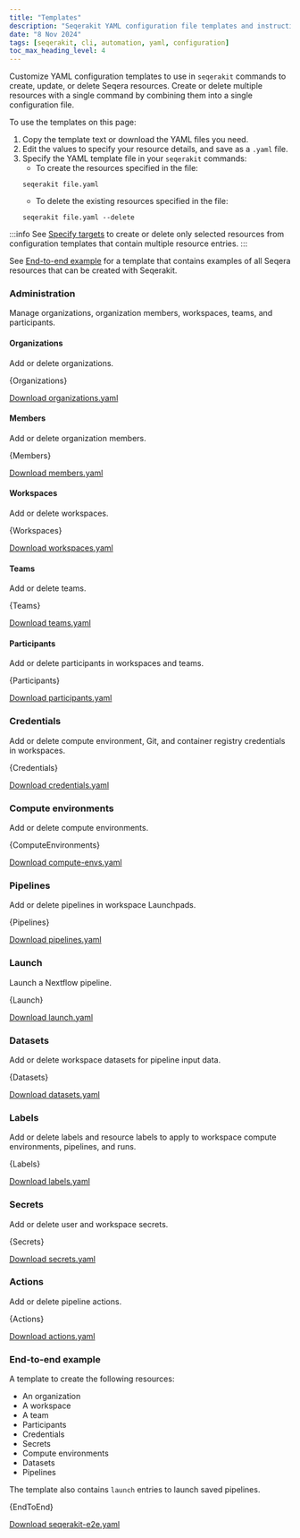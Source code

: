 ```yaml
---
title: "Templates"
description: "Seqerakit YAML configuration file templates and instructions"
date: "8 Nov 2024"
tags: [seqerakit, cli, automation, yaml, configuration]
toc_max_heading_level: 4
---
```



Customize YAML configuration templates to use in `seqerakit` commands to create, update, or delete Seqera resources. Create or delete multiple resources with a single command by combining them into a single configuration file.

To use the templates on this page:

1. Copy the template text or download the YAML files you need.
1. Edit the values to specify your resource details, and save as a `.yaml` file.
1. Specify the YAML template file in your `seqerakit` commands:
   - To create the resources specified in the file:
   ```shell-session
   seqerakit file.yaml
   ```
   - To delete the existing resources specified in the file:
   ```shell-session
   seqerakit file.yaml --delete
   ```

:::info
See [Specify targets](./commands#specify-targets) to create or delete only selected resources from configuration templates that contain multiple resource entries.
:::

See [End-to-end example](#end-to-end-example) for a template that contains examples of all Seqera resources that can be created with Seqerakit.

### Administration

Manage organizations, organization members, workspaces, teams, and participants.

#### Organizations

Add or delete organizations.

<CodeBlock language="yaml">{Organizations}</CodeBlock>

[Download organizations.yaml](./templates/organizations.yaml)

#### Members

Add or delete organization members.

<CodeBlock language="yaml">{Members}</CodeBlock>

[Download members.yaml](./templates/members.yaml)

#### Workspaces

Add or delete workspaces.

<CodeBlock language="yaml">{Workspaces}</CodeBlock>

[Download workspaces.yaml](./templates/workspaces.yaml)

#### Teams

Add or delete teams.

<CodeBlock language="yaml">{Teams}</CodeBlock>

[Download teams.yaml](./templates/teams.yaml)

#### Participants

Add or delete participants in workspaces and teams.

<CodeBlock language="yaml">{Participants}</CodeBlock>

[Download participants.yaml](./templates/participants.yaml)

### Credentials

Add or delete compute environment, Git, and container registry credentials in workspaces.

<CodeBlock language="yaml">{Credentials}</CodeBlock>

[Download credentials.yaml](./templates/credentials.yaml)

### Compute environments

Add or delete compute environments.

<CodeBlock language="yaml">{ComputeEnvironments}</CodeBlock>

[Download compute-envs.yaml](./templates/compute-envs.yaml)

### Pipelines

Add or delete pipelines in workspace Launchpads.

<CodeBlock language="yaml">{Pipelines}</CodeBlock>

[Download pipelines.yaml](./templates/pipelines.yaml)

### Launch

Launch a Nextflow pipeline.

<CodeBlock language="yaml">{Launch}</CodeBlock>

[Download launch.yaml](./templates/launch.yaml)

### Datasets

Add or delete workspace datasets for pipeline input data.

<CodeBlock language="yaml">{Datasets}</CodeBlock>

[Download datasets.yaml](./templates/datasets.yaml)

### Labels

Add or delete labels and resource labels to apply to workspace compute environments, pipelines, and runs.

<CodeBlock language="yaml">{Labels}</CodeBlock>

[Download labels.yaml](./templates/labels.yaml)

### Secrets

Add or delete user and workspace secrets.

<CodeBlock language="yaml">{Secrets}</CodeBlock>

[Download secrets.yaml](./templates/secrets.yaml)

### Actions

Add or delete pipeline actions.

<CodeBlock language="yaml">{Actions}</CodeBlock>

[Download actions.yaml](./templates/actions.yaml)

### End-to-end example

A template to create the following resources:

- An organization
- A workspace
- A team
- Participants
- Credentials
- Secrets
- Compute environments
- Datasets
- Pipelines

The template also contains `launch` entries to launch saved pipelines.

<CodeBlock language="yaml">{EndToEnd}</CodeBlock>

[Download seqerakit-e2e.yaml](./templates/seqerakit-e2e.yaml)
